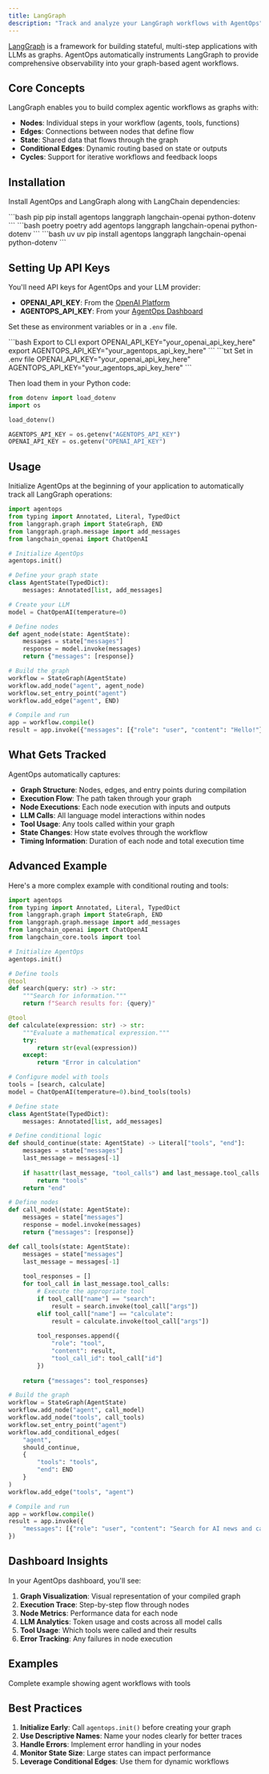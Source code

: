 ```yaml
---
title: LangGraph
description: "Track and analyze your LangGraph workflows with AgentOps"
---
```


[LangGraph](https://github.com/langchain-ai/langgraph) is a framework for building stateful, multi-step applications with LLMs as graphs. AgentOps automatically instruments LangGraph to provide comprehensive observability into your graph-based agent workflows.

## Core Concepts

LangGraph enables you to build complex agentic workflows as graphs with:
- **Nodes**: Individual steps in your workflow (agents, tools, functions)
- **Edges**: Connections between nodes that define flow
- **State**: Shared data that flows through the graph
- **Conditional Edges**: Dynamic routing based on state or outputs
- **Cycles**: Support for iterative workflows and feedback loops

## Installation

Install AgentOps and LangGraph along with LangChain dependencies:

<CodeGroup>
  ```bash pip
  pip install agentops langgraph langchain-openai python-dotenv
  ```
  ```bash poetry
  poetry add agentops langgraph langchain-openai python-dotenv
  ```
  ```bash uv
  uv pip install agentops langgraph langchain-openai python-dotenv
  ```
</CodeGroup>

## Setting Up API Keys

You'll need API keys for AgentOps and your LLM provider:
- **OPENAI_API_KEY**: From the [OpenAI Platform](https://platform.openai.com/api-keys)
- **AGENTOPS_API_KEY**: From your [AgentOps Dashboard](https://app.agentops.ai/)

Set these as environment variables or in a `.env` file.

<CodeGroup>
  ```bash Export to CLI
  export OPENAI_API_KEY="your_openai_api_key_here"
  export AGENTOPS_API_KEY="your_agentops_api_key_here"
  ```
  ```txt Set in .env file
  OPENAI_API_KEY="your_openai_api_key_here"
  AGENTOPS_API_KEY="your_agentops_api_key_here"
  ```
</CodeGroup>

Then load them in your Python code:
```python
from dotenv import load_dotenv
import os

load_dotenv()

AGENTOPS_API_KEY = os.getenv("AGENTOPS_API_KEY")
OPENAI_API_KEY = os.getenv("OPENAI_API_KEY")
```

## Usage

Initialize AgentOps at the beginning of your application to automatically track all LangGraph operations:

```python
import agentops
from typing import Annotated, Literal, TypedDict
from langgraph.graph import StateGraph, END
from langgraph.graph.message import add_messages
from langchain_openai import ChatOpenAI

# Initialize AgentOps
agentops.init()

# Define your graph state
class AgentState(TypedDict):
    messages: Annotated[list, add_messages]

# Create your LLM
model = ChatOpenAI(temperature=0)

# Define nodes
def agent_node(state: AgentState):
    messages = state["messages"]
    response = model.invoke(messages)
    return {"messages": [response]}

# Build the graph
workflow = StateGraph(AgentState)
workflow.add_node("agent", agent_node)
workflow.set_entry_point("agent")
workflow.add_edge("agent", END)

# Compile and run
app = workflow.compile()
result = app.invoke({"messages": [{"role": "user", "content": "Hello!"}]})
```

## What Gets Tracked

AgentOps automatically captures:

- **Graph Structure**: Nodes, edges, and entry points during compilation
- **Execution Flow**: The path taken through your graph
- **Node Executions**: Each node execution with inputs and outputs
- **LLM Calls**: All language model interactions within nodes
- **Tool Usage**: Any tools called within your graph
- **State Changes**: How state evolves through the workflow
- **Timing Information**: Duration of each node and total execution time

## Advanced Example

Here's a more complex example with conditional routing and tools:

```python
import agentops
from typing import Annotated, Literal, TypedDict
from langgraph.graph import StateGraph, END
from langgraph.graph.message import add_messages
from langchain_openai import ChatOpenAI
from langchain_core.tools import tool

# Initialize AgentOps
agentops.init()

# Define tools
@tool
def search(query: str) -> str:
    """Search for information."""
    return f"Search results for: {query}"

@tool
def calculate(expression: str) -> str:
    """Evaluate a mathematical expression."""
    try:
        return str(eval(expression))
    except:
        return "Error in calculation"

# Configure model with tools
tools = [search, calculate]
model = ChatOpenAI(temperature=0).bind_tools(tools)

# Define state
class AgentState(TypedDict):
    messages: Annotated[list, add_messages]

# Define conditional logic
def should_continue(state: AgentState) -> Literal["tools", "end"]:
    messages = state["messages"]
    last_message = messages[-1]
    
    if hasattr(last_message, "tool_calls") and last_message.tool_calls:
        return "tools"
    return "end"

# Define nodes
def call_model(state: AgentState):
    messages = state["messages"]
    response = model.invoke(messages)
    return {"messages": [response]}

def call_tools(state: AgentState):
    messages = state["messages"]
    last_message = messages[-1]
    
    tool_responses = []
    for tool_call in last_message.tool_calls:
        # Execute the appropriate tool
        if tool_call["name"] == "search":
            result = search.invoke(tool_call["args"])
        elif tool_call["name"] == "calculate":
            result = calculate.invoke(tool_call["args"])
        
        tool_responses.append({
            "role": "tool",
            "content": result,
            "tool_call_id": tool_call["id"]
        })
    
    return {"messages": tool_responses}

# Build the graph
workflow = StateGraph(AgentState)
workflow.add_node("agent", call_model)
workflow.add_node("tools", call_tools)
workflow.set_entry_point("agent")
workflow.add_conditional_edges(
    "agent",
    should_continue,
    {
        "tools": "tools",
        "end": END
    }
)
workflow.add_edge("tools", "agent")

# Compile and run
app = workflow.compile()
result = app.invoke({
    "messages": [{"role": "user", "content": "Search for AI news and calculate 25*4"}]
})
```

## Dashboard Insights

In your AgentOps dashboard, you'll see:

1. **Graph Visualization**: Visual representation of your compiled graph
2. **Execution Trace**: Step-by-step flow through nodes
3. **Node Metrics**: Performance data for each node
4. **LLM Analytics**: Token usage and costs across all model calls
5. **Tool Usage**: Which tools were called and their results
6. **Error Tracking**: Any failures in node execution

## Examples

<CardGroup cols={2}>
  <Card title="LangGraph Example" icon="notebook" href="/v2/examples/langgraph">
    Complete example showing agent workflows with tools
  </Card>
</CardGroup>

## Best Practices

1. **Initialize Early**: Call `agentops.init()` before creating your graph
2. **Use Descriptive Names**: Name your nodes clearly for better traces
3. **Handle Errors**: Implement error handling in your nodes
4. **Monitor State Size**: Large states can impact performance
5. **Leverage Conditional Edges**: Use them for dynamic workflows

<script type="module" src="/scripts/github_stars.js"></script>
<script type="module" src="/scripts/scroll-img-fadein-animation.js"></script>
<script type="module" src="/scripts/button_heartbeat_animation.js"></script>
<script type="css" src="/styles/styles.css"></script>